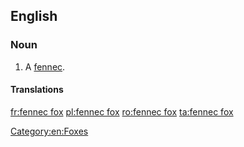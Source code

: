 {{also|fennec-fox}}
==English==

===Noun===
{{en-noun|es}}

# A [[fennec]].

====Translations====
{{trans-see|fox|fennec}}

[[Category:en:Foxes]]

[[fr:fennec fox]]
[[pl:fennec fox]]
[[ro:fennec fox]]
[[ta:fennec fox]]